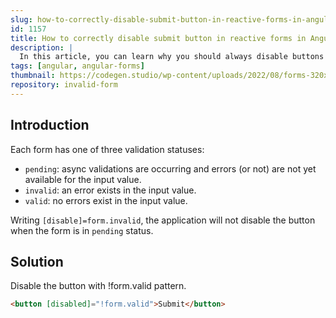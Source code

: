```yaml
---
slug: how-to-correctly-disable-submit-button-in-reactive-forms-in-angular
id: 1157
title: How to correctly disable submit button in reactive forms in Angular
description: |
  In this article, you can learn why you should always disable buttons with !form.valid.
tags: [angular, angular-forms]
thumbnail: https://codegen.studio/wp-content/uploads/2022/08/forms-320x180.png
repository: invalid-form
---
```



## Introduction

Each form has one of three validation statuses:

- `pending`: async validations are occurring and errors (or not) are not yet available for the input value.
- `invalid`: an error exists in the input value.
- `valid`: no errors exist in the input value.

Writing `[disable]=form.invalid`, the application will not disable the button when the form is in `pending` status.

## Solution

Disable the button with !form.valid pattern.

```html
<button [disabled]="!form.valid">Submit</button>
```

<Demo height={350} repository="invalid-form" />
